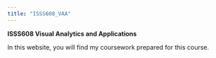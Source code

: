 ```yaml
---
title: "ISSS608_VAA"
---
```


**ISSS608 Visual Analytics and Applications**

In this website, you will find my coursework prepared for this course.
